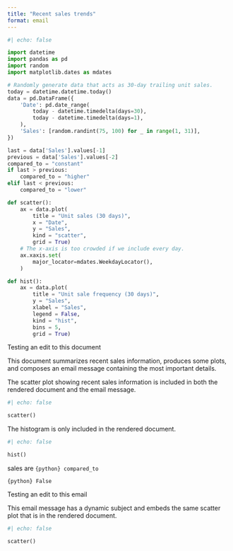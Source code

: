 ```yaml
---
title: "Recent sales trends"
format: email
---
```


```python
#| echo: false

import datetime
import pandas as pd
import random
import matplotlib.dates as mdates

# Randomly generate data that acts as 30-day trailing unit sales.
today = datetime.datetime.today()
data = pd.DataFrame({
    'Date': pd.date_range(
        today - datetime.timedelta(days=30),
        today - datetime.timedelta(days=1),
    ),
    'Sales': [random.randint(75, 100) for _ in range(1, 31)],
})

last = data['Sales'].values[-1]
previous = data['Sales'].values[-2]
compared_to = "constant"
if last > previous:
    compared_to = "higher"
elif last < previous:
    compared_to = "lower"

def scatter():
    ax = data.plot(
        title = "Unit sales (30 days)",
        x = "Date",
        y = "Sales",
        kind = "scatter",
        grid = True)
    # The x-axis is too crowded if we include every day.
    ax.xaxis.set(
        major_locator=mdates.WeekdayLocator(),
    )

def hist():
    ax = data.plot(
        title = "Unit sale frequency (30 days)",
        y = "Sales",
        xlabel = "Sales",
        legend = False,
        kind = "hist",
        bins = 5,
        grid = True)
```

Testing an edit to this document


This document summarizes recent sales information, produces some
plots, and composes an email message containing the most important
details.

The scatter plot showing recent sales information is included in
both the rendered document and the email message.

```python
#| echo: false

scatter()
```

The histogram is only included in the rendered document.

```python
#| echo: false

hist()
```

::: {.email}

::: {.subject}
sales are `{python} compared_to`
:::

<!-- conditional sending -->

::: {.email-scheduled}
`{python} False`
:::

Testing an edit to this email

This email message has a dynamic subject and embeds the same
scatter plot that is in the rendered document.

```python
#| echo: false

scatter()
```

:::